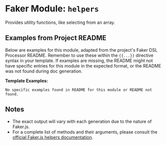 # Faker Module: `helpers`

Provides utility functions, like selecting from an array.

## Examples from Project README

Below are examples for this module, adapted from the project's Faker DSL Processor README.
Remember to use these within the `{{...}}` directive syntax in your template.
If examples are missing, the README might not have specific entries for this module in the expected format, or the README was not found during doc generation.

**Template Examples:**
```text
No specific examples found in README for this module or README not found.
```

## Notes
- The exact output will vary with each generation due to the nature of Faker.js.
- For a complete list of methods and their arguments, please consult the [official Faker.js helpers documentation](https://fakerjs.dev/api/helpers.html).
